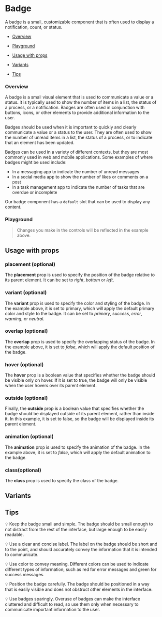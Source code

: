 
<Meta of={BadgeStories} />

# Badge

A badge is a small, customizable component that is often used to display a notification, count, or status.

- [Overview](#overview)

- [Playground](#playground)

- [Usage with props](#usage)

- [Variants](#variants)

- [Tips](#tips)

### Overview <a id="overview" />

A badge is a small visual element that is used to communicate a value or a status. It is typically used to show the number of items in a list, the status of a process, or a notification. Badges are often used in conjunction with buttons, icons, or other elements to provide additional information to the user.

Badges should be used when it is important to quickly and clearly communicate a value or a status to the user. They are often used to show the number of unread items in a list, the status of a process, or to indicate that an element has been updated.

Badges can be used in a variety of different contexts, but they are most commonly used in web and mobile applications. Some examples of where badges might be used include:

- In a messaging app to indicate the number of unread messages
- In a social media app to show the number of likes or comments on a post
- In a task management app to indicate the number of tasks that are overdue or incomplete

Our badge component has a `default` slot that can be used to display any content.

<Canvas>
  <Story of={BadgeStories.Overview} />
</Canvas>

### Playground <a id="playground" />

> Changes you make in the controls will be reflected in the example above.

<Controls of={BadgeStories.Overview} />

## Usage with props <a id="usage" />

### placement (optional)

The **placement** prop is used to specify the position of the badge relative to its parent element. It can be set to _right_, _bottom_ or _left_.

### variant (optional)

The **variant** prop is used to specify the color and styling of the badge. In the example above, it is set to primary, which will apply the default primary color and style to the badge. It can be set to _primary_, _success_, _error_, _warning_, or _neutral_.

### overlap (optional)

The **overlap** prop is used to specify the overlapping status of the badge. In the example above, it is set to _false_, which will apply the default position of the badge.

### hover (optional)

The **hover** prop is a boolean value that specifies whether the badge should be visible only on hover. If it is set to true, the badge will only be visible when the user hovers over its parent element.

### outside (optional)

Finally, the **outside** prop is a boolean value that specifies whether the badge should be displayed outside of its parent element, rather than inside it. In this example, it is set to false, so the badge will be displayed inside its parent element.

### animation (optional)

The **animation** prop is used to specify the animation of the badge. In the example above, it is set to _false_, which will apply the default animation to the badge.

### class(optional)

The **class** prop is used to specify the class of the badge.

## Variants <a id="variants" />

<Canvas>
  <Story of={BadgeStories.Hover} />
  <Story of={BadgeStories.Bottom} />
  <Story of={BadgeStories.Left} />
  <Story of={BadgeStories.Overlap} />
  <Story of={BadgeStories.Outside} />
  <Story of={BadgeStories.WithAnimation} />
</Canvas>

## Tips

💡 Keep the badge small and simple. The badge should be small enough to not distract from the rest of the interface, but large enough to be easily readable.

💡 Use a clear and concise label. The label on the badge should be short and to the point, and should accurately convey the information that it is intended to communicate.

💡 Use color to convey meaning. Different colors can be used to indicate different types of information, such as red for error messages and green for success messages.

💡 Position the badge carefully. The badge should be positioned in a way that is easily visible and does not obstruct other elements in the interface.

💡 Use badges sparingly. Overuse of badges can make the interface cluttered and difficult to read, so use them only when necessary to communicate important information to the user.
